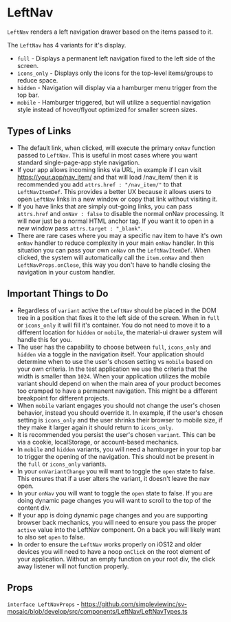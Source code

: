 
<Meta title="Components/LeftNav/Readme"/>

# LeftNav

`LeftNav` renders a left navigation drawer based on the items passed to it.

The `LeftNav` has 4 variants for it's display.

* `full` - Displays a permanent left navigation fixed to the left side of the screen.
* `icons_only` - Displays only the icons for the top-level items/groups to reduce space.
* `hidden` - Navigation will display via a hamburger menu trigger from the top bar.
* `mobile` - Hamburger triggered, but will utilize a sequential navigation style instead of hover/flyout optimized for smaller screen sizes.

## Types of Links

* The default link, when clicked, will execute the primary `onNav` function passed to `LeftNav`. This is useful in most cases where you want standard single-page-app style navigation.
* If your app allows incoming links via URL, in example if I can visit https://your.app/nav_item/ and that will load /nav_item/ then it is recommended you add `attrs.href : "/nav_item/"` to that `LeftNavItemDef`. This provides a better UX because it allows users to open `LeftNav` links in a new window or copy that link without visiting it.
* If you have links that are simply out-going links, you can pass `attrs.href` and `onNav : false` to disable the normal onNav processing. It will now just be a normal HTML anchor tag. If you want it to open in a new window pass `attrs.target : "_blank"`.
* There are rare cases where you may a specific nav item to have it's own `onNav` handler to reduce complexity in your main `onNav` handler. In this situation you can pass your own `onNav` on the `LeftNavItemDef`. When clicked, the system will automatically call the `item.onNav` and then `LeftNavProps.onClose`, this way you don't have to handle closing the navigation in your custom handler.

## Important Things to Do

* Regardless of `variant` active the `LeftNav` should be placed in the DOM tree in a position that fixes it to the left side of the screen. When in `full` or `icons_only` it will fill it's container. You do not need to move it to a different location for `hidden` or `mobile`, the material-ui drawer system will handle this for you.
* The user has the capability to choose between `full`, `icons_only` and `hidden` via a toggle in the navigation itself. Your application should determine when to use the user's chosen setting vs `mobile` based on your own criteria. In the test application we use the criteria that the width is smaller than `1024`. When your application utilizes the mobile variant should depend on when the main area of your product becomes too cramped to have a permanent navigation. This might be a different breakpoint for different projects.
* When `mobile` variant engages you should not change the user's chosen behavior, instead you should override it. In example, if the user's chosen setting is `icons_only` and the user shrinks their browser to mobile size, if they make it larger again it should return to `icons_only`.
* It is recommended you persist the user's chosen `variant`. This can be via a cookie, localStorage, or account-based mechanics.
* In `mobile` and `hidden` variants, you will need a hamburger in your top bar to trigger the opening of the navigation. This should not be present in the `full` or `icons_only` variants.
* In your `onVariantChange` you will want to toggle the `open` state to false. This ensures that if a user alters the variant, it doesn't leave the nav open.
* In your `onNav` you will want to toggle the `open` state to false. If you are doing dynamic page changes you will want to scroll to the top of the content div.
* If your app is doing dynamic page changes and you are supporting browser back mechanics, you will need to ensure you pass the proper `active` value into the LeftNav component. On a back you will likely want to also set `open` to false.
* In order to ensure the `LeftNav` works properly on iOS12 and older devices you will need to have a noop `onClick` on the root element of your application. Without an empty function on your root div, the click away listener will not function properly.

## Props

`interface LeftNavProps` - https://github.com/simpleviewinc/sv-mosaic/blob/develop/src/components/LeftNav/LeftNavTypes.ts